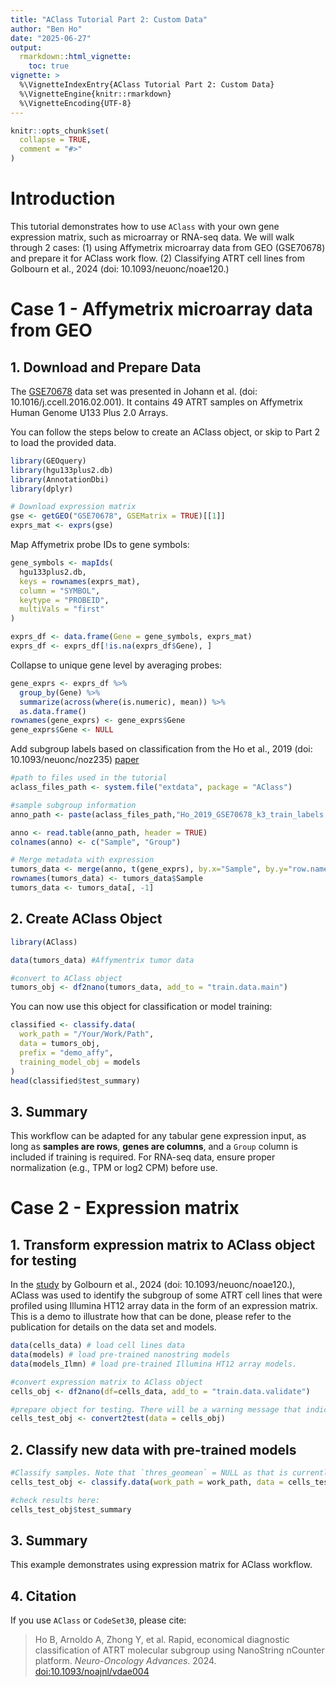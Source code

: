 ```yaml
---
title: "AClass Tutorial Part 2: Custom Data"
author: "Ben Ho"
date: "2025-06-27"
output:
  rmarkdown::html_vignette:
    toc: true
vignette: >
  %\VignetteIndexEntry{AClass Tutorial Part 2: Custom Data}
  %\VignetteEngine{knitr::rmarkdown}
  %\VignetteEncoding{UTF-8}
---
```


```r
knitr::opts_chunk$set(
  collapse = TRUE,
  comment = "#>"
)
```

# Introduction

This tutorial demonstrates how to use `AClass` with your own gene expression matrix, such as microarray or RNA-seq data. We will walk through 2 cases: (1) using Affymetrix microarray data from GEO (GSE70678) and prepare it for AClass work flow. (2) Classifying ATRT cell lines from Golbourn et al., 2024 (doi: 10.1093/neuonc/noae120.)

# Case 1 - Affymetrix microarray data from GEO

## 1. Download and Prepare Data

The [GSE70678](https://www.ncbi.nlm.nih.gov/geo/query/acc.cgi?acc=GSE70678) data set was presented in Johann et al. (doi: 10.1016/j.ccell.2016.02.001). It contains 49 ATRT samples on Affymetrix Human Genome U133 Plus 2.0 Arrays.

You can follow the steps below to create an AClass object, or skip to Part 2 to load the provided data.

```r
library(GEOquery)
library(hgu133plus2.db)
library(AnnotationDbi)
library(dplyr)

# Download expression matrix
gse <- getGEO("GSE70678", GSEMatrix = TRUE)[[1]]
exprs_mat <- exprs(gse)
```

Map Affymetrix probe IDs to gene symbols:

```r
gene_symbols <- mapIds(
  hgu133plus2.db,
  keys = rownames(exprs_mat),
  column = "SYMBOL",
  keytype = "PROBEID",
  multiVals = "first"
)

exprs_df <- data.frame(Gene = gene_symbols, exprs_mat)
exprs_df <- exprs_df[!is.na(exprs_df$Gene), ]
```

Collapse to unique gene level by averaging probes:

```r
gene_exprs <- exprs_df %>%
  group_by(Gene) %>%
  summarize(across(where(is.numeric), mean)) %>%
  as.data.frame()
rownames(gene_exprs) <- gene_exprs$Gene
gene_exprs$Gene <- NULL
```

Add subgroup labels based on classification from the Ho et al., 2019 (doi: 10.1093/neuonc/noz235) [paper](https://pubmed.ncbi.nlm.nih.gov/31889194/)

```r

#path to files used in the tutorial
aclass_files_path <- system.file("extdata", package = "AClass")

#sample subgroup information
anno_path <- paste(aclass_files_path,"Ho_2019_GSE70678_k3_train_labels.txt",sep= "/")

anno <- read.table(anno_path, header = TRUE)
colnames(anno) <- c("Sample", "Group")

# Merge metadata with expression
tumors_data <- merge(anno, t(gene_exprs), by.x="Sample", by.y="row.names")
rownames(tumors_data) <- tumors_data$Sample
tumors_data <- tumors_data[, -1]
```

## 2. Create AClass Object

```r
library(AClass)

data(tumors_data) #Affymentrix tumor data

#convert to AClass object
tumors_obj <- df2nano(tumors_data, add_to = "train.data.main")
``` 

You can now use this object for classification or model training:

```r
classified <- classify.data(
  work_path = "/Your/Work/Path",
  data = tumors_obj,
  prefix = "demo_affy",
  training_model_obj = models
)
head(classified$test_summary)
```

## 3. Summary

This workflow can be adapted for any tabular gene expression input, as long as **samples are rows**, **genes are columns**, and a `Group` column is included if training is required. For RNA-seq data, ensure proper normalization (e.g., TPM or log2 CPM) before use.


# Case 2 - Expression matrix

## 1. Transform expression matrix to AClass object for testing

In the [study](https://pubmed.ncbi.nlm.nih.gov/38981018/) by Golbourn et al., 2024 (doi: 10.1093/neuonc/noae120.), AClass was used to identify the subgroup of some ATRT cell lines that were profiled using Illumina HT12 array data in the form of an expression matrix. This is a demo to illustrate how that can be done, please refer to the publication for details on the data set and models.

```r

data(cells_data) # load cell lines data
data(models) # load pre-trained nanostring models
data(models_Ilmn) # load pre-trained Illumina HT12 array models.

#convert expression matrix to AClass object
cells_obj <- df2nano(df=cells_data, add_to = "train.data.validate")

#prepare object for testing. There will be a warning message that indicate there is no Group information in case you need it for training (see Case 1 above). Since we are only interested in testing, this message can be ignored.
cells_test_obj <- convert2test(data = cells_obj) 

```

## 2. Classify new data with pre-trained models

```r

#Classify samples. Note that `thres_geomean` = NULL as that is currently reserved for NanoString data. The parameter `remap_to_atrt_consensus` = TRUE by default to return ATRT consensus subgroup nomenclature naming
cells_test_obj <- classify.data(work_path = work_path, data = cells_test_obj, prefix = "Ilmn", training_model_obj = models_Ilmn, thres_geomean = NULL, remap_to_atrt_consensus = TRUE) 

#check results here:
cells_test_obj$test_summary

```

## 3. Summary

This example demonstrates using expression matrix for AClass workflow.


## 4. Citation

If you use `AClass` or `CodeSet30`, please cite:

> Ho B, Arnoldo A, Zhong Y, et al. Rapid, economical diagnostic classification of ATRT molecular subgroup using NanoString nCounter platform. *Neuro-Oncology Advances*. 2024. [doi:10.1093/noajnl/vdae004](https://doi.org/10.1093/noajnl/vdae004)
